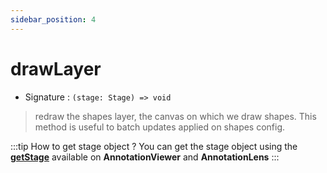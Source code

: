 ```yaml
---
sidebar_position: 4
---
```


# drawLayer

- Signature : `(stage: Stage) => void`

> redraw the shapes layer, the canvas on which we draw shapes. This method is useful to batch updates applied on shapes config.

:::tip How to get stage object ?
You can get the stage object using the **[getStage](/docs/API/annotation-viewer-api#getstage)** available on **AnnotationViewer** and **AnnotationLens**
:::
